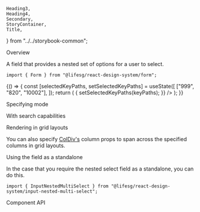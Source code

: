     Heading3,
    Heading4,
    Secondary,
    StoryContainer,
    Title,
} from "../../storybook-common";

<Meta title="Form/NestedMultiSelect" component={Form.NestedMultiSelect} />

<Title>Form.NestedMultiSelect</Title>

<Secondary>Overview</Secondary>

A field that provides a nested set of options for a user to select.

```tsx
import { Form } from "@lifesg/react-design-system/form";
```

<Canvas>
    <Story name="NestedMultiSelect">
        {() => {
            const [selectedKeyPaths, setSelectedKeyPaths] = useState([
                ["999", "820", "10002"],
            ]);
            return (
                <StoryContainer>
                    <Container>
                        <Form.NestedMultiSelect
                            label="This is the nested select field"
                            options={options}
                        />
                        <Form.NestedMultiSelect
                            label="This is prefilled with a selected option"
                            options={options}
                            selectedKeyPaths={selectedKeyPaths}
                            onSelectOptions={(keyPaths, values) => {
                                setSelectedKeyPaths(keyPaths);
                            }}
                        />
                        <Form.NestedMultiSelect
                            label="This is the disabled state"
                            options={options}
                            disabled
                        />
                        <Form.NestedMultiSelect
                            label="This is the readOnly state"
                            options={options}
                            readOnly
                        />
                        <Form.NestedMultiSelect
                            label="This is the error state"
                            options={options}
                            errorMessage="Selection is required"
                        />
                    </Container>
                </StoryContainer>
            );
        }}
    </Story>
</Canvas>

<Heading3>Specifying mode</Heading3>

<Canvas>
    <Story name="Specifying mode">
        <StoryContainer>
            <Container>
                <Form.NestedMultiSelect
                    label="With all (sub)categories expanded "
                    options={options}
                    mode="expand"
                />
                <Form.NestedMultiSelect
                    label="With all (sub)categories collapsed "
                    options={options}
                    mode="collapse"
                />
            </Container>
        </StoryContainer>
    </Story>
</Canvas>

<Heading3>With search capabilities</Heading3>

<Canvas>
    <Story name="With search">
        <StoryContainer>
            <Container>
                <Form.NestedMultiSelect
                    label="This has searchable options"
                    options={options}
                    enableSearch
                />
            </Container>
        </StoryContainer>
    </Story>
</Canvas>

<Heading3>Rendering in grid layouts</Heading3>

You can also specify [ColDiv's](/docs/getting-started-layout-column-divs--column-divs)
column props to span across the specified columns in grid layouts.

<Canvas>
    <Story
        name="Rendering in grid layout"
        parameters={{ layout: "fullscreen" }}
    >
        <Layout.Content type="grid" style={{ padding: "2rem" }}>
            <Form.NestedMultiSelect
                label="A shorter form input"
                options={options}
                mobileCols={[1, 5]}
            />
            <Form.NestedMultiSelect
                label="A longer form input"
                options={options}
                mobileCols={[1, 5]}
                tabletCols={[1, 9]}
            />
        </Layout.Content>
    </Story>
</Canvas>

<Heading3>Using the field as a standalone</Heading3>

In the case that you require the nested select field as a standalone, you can do this.

```tsx
import { InputNestedMultiSelect } from "@lifesg/react-design-system/input-nested-multi-select";
```

<Canvas>
    <Story name="Standalone usage">
        <StoryContainer>
            <Container>
                <InputNestedMultiSelect
                    options={options}
                    placeholder="Select"
                />
            </Container>
        </StoryContainer>
    </Story>
</Canvas>

<Secondary>Component API</Secondary>

<PropsTable />
